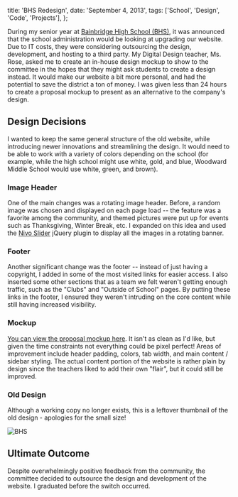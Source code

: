 
  title: 'BHS Redesign',
  date: 'September 4, 2013',
  tags: ['School', 'Design', 'Code', 'Projects'],
};

During my senior year at [Bainbridge High School (BHS)](http://www.bisd303.org/site/Domain/8), it was announced that the school administration would be looking at upgrading our website. Due to IT costs, they were considering outsourcing the design, development, and hosting to a third party. My Digital Design teacher, Ms. Rose, asked me to create an in-house design mockup to show to the committee in the hopes that they might ask students to create a design instead. It would make our website a bit more personal, and had the potential to save the district a ton of money. I was given less than 24 hours to create a proposal mockup to present as an alternative to the company's design.

## Design Decisions

I wanted to keep the same general structure of the old website, while introducing newer innovations and streamlining the design. It would need to be able to work with a variety of colors depending on the school (for example, while the high school might use white, gold, and blue, Woodward Middle School would use white, green, and brown).

### Image Header

One of the main changes was a rotating image header. Before, a random image was chosen and displayed on each page load -- the feature was a favorite among the community, and themed pictures were put up for events such as Thanksgiving, Winter Break, etc. I expanded on this idea and used the [Nivo Slider](http://dev7studios.com/nivo-slider/) jQuery plugin to display all the images in a rotating banner.

### Footer

Another significant change was the footer -- instead of just having a copyright, I added in some of the most visited links for easier access. I also inserted some other sections that as a team we felt weren't getting enough traffic, such as the "Clubs" and "Outside of School" pages. By putting these links in the footer, I ensured they weren't intruding on the core content while still having increased visibility.

### Mockup

[You can view the proposal mockup here](/projects/bhs). It isn't as clean as I'd like, but given the time constraints not everything could be pixel perfect! Areas of improvement include header padding, colors, tab width, and main content / sidebar styling. The actual content portion of the website is rather plain by design since the teachers liked to add their own "flair", but it could still be improved.

### Old Design

Although a working copy no longer exists, this is a leftover thumbnail of the old design - apologies for the small size!

![BHS](/images/posts/bhs.jpg)

## Ultimate Outcome

Despite overwhelmingly positive feedback from the community, the committee decided to outsource the design and development of the website. I graduated before the switch occurred.

